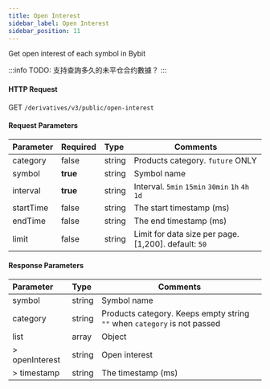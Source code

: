 ```yaml
---
title: Open Interest
sidebar_label: Open Interest
sidebar_position: 11
---
```


Get open interest of each symbol in Bybit

:::info
TODO: 支持查詢多久的未平仓合约數據？
:::

#### HTTP Request
GET `/derivatives/v3/public/open-interest`

#### Request Parameters
| Parameter | Required | Type | Comments|
|:----- |:-------|:-----|------ |
|category |false |string |Products category. `future` ONLY |
|symbol |<b>true</b> |string |Symbol name|
|interval |<b>true</b> |string |Interval. `5min` `15min` `30min` `1h` `4h` `1d` |
|startTime |false |string |The start timestamp (ms)|
|endTime |false |string |The end timestamp (ms)|
|limit |false |string |Limit for data size per page. [1,200]. default: `50`|

#### Response Parameters
| Parameter | Type | Comments|
|:----- |:-----|----- |
|symbol |string |Symbol name |
|category |string |Products category. Keeps empty string `""` when `category` is not passed |
|list |array |Object |
|> openInterest |string |Open interest |
|> timestamp |string |The timestamp (ms) |